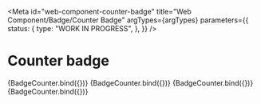<!-- @license CC0-1.0 -->


<Meta
  id="web-component-counter-badge"
  title="Web Component/Badge/Counter Badge"
  argTypes={argTypes}
  parameters={{
    status: {
      type: "WORK IN PROGRESS",
    },
  }}
/>

# Counter badge

<Canvas>
  <Story name="Default" args={defaultArgs}>
    {BadgeCounter.bind({})}
  </Story>
  <Story name="Double Digit" args={{ value: 42, textContent: "42" }}>
    {BadgeCounter.bind({})}
  </Story>
  <Story name="Triple Digit" args={{ value: 316, textContent: "316" }}>
    {BadgeCounter.bind({})}
  </Story>
  <Story name="Quadruple Digit" args={{ value: 2148, textContent: "2148" }}>
    {BadgeCounter.bind({})}
  </Story>
</Canvas>

<ArgsTable story="Default" />
